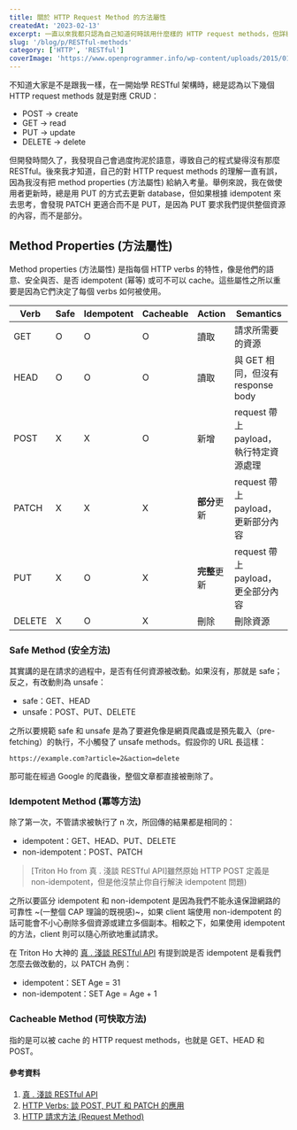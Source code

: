 ```yaml
---
title: 關於 HTTP Request Method 的方法屬性
createdAt: '2023-02-13'
excerpt: 一直以來我都只認為自己知道何時該用什麼樣的 HTTP request methods，但詳細去了解他們的屬性後，才發現自己漏掉很多很重要的基本知識。
slug: '/blog/p/RESTful-methods'
category: ['HTTP', 'RESTful']
coverImage: 'https://www.openprogrammer.info/wp-content/uploads/2015/01/restful.gif'
---
```


不知道大家是不是跟我一樣，在一開始學 RESTful 架構時，總是認為以下幾個 HTTP request methods 就是對應 CRUD：

- POST → create
- GET → read
- PUT → update
- DELETE → delete

但開發時間久了，我發現自己會過度拘泥於語意，導致自己的程式變得沒有那麼 RESTful。後來我才知道，自己的對 HTTP request
methods 的理解一直有誤，因為我沒有把 method properties (方法屬性) 給納入考量。舉例來說，我在做使用者更新時，總是用
PUT 的方式去更新 database，但如果根據 idempotent 來去思考，會發現 PATCH 更適合而不是
PUT，是因為 PUT 要求我們提供整個資源的內容，而不是部分。

## Method Properties (方法屬性)

Method properties (方法屬性) 是指每個 HTTP verbs 的特性，像是他們的語意、安全與否、是否 idempotent (幂等) 或可不可以
cache。這些屬性之所以重要是因為它們決定了每個 verbs 如何被使用。

| Verb   | Safe | Idempotent | Cacheable | Action       | Semantics                              |
| ------ | ---- | ---------- | --------- | ------------ | -------------------------------------- |
| GET    | O    | O          | O         | 讀取         | 請求所需要的資源                       |
| HEAD   | O    | O          | O         | 讀取         | 與 GET 相同，但沒有 response body      |
| POST   | X    | X          | O         | 新增         | request 帶上 payload，執行特定資源處理 |
| PATCH  | X    | X          | X         | **部分**更新 | request 帶上 payload，更新部分內容     |
| PUT    | X    | O          | X         | **完整**更新 | request 帶上 payload，更全部分內容     |
| DELETE | X    | O          | X         | 刪除         | 刪除資源                               |

### Safe Method (安全方法)

其實講的是在請求的過程中，是否有任何資源被改動。如果沒有，那就是
safe；反之，有改動則為 unsafe：

- safe：GET、HEAD
- unsafe：POST、PUT、DELETE

之所以要規範 safe 和 unsafe 是為了要避免像是網頁爬蟲或是預先載入（pre-fetching）的執行，不小觸發了 unsafe
methods。假設你的 URL 長這樣：

```url
https://example.com?article=2&action=delete
```

那可能在經過 Google 的爬蟲後，整個文章都直接被刪除了。

### Idempotent Method (冪等方法)

除了第一次，不管請求被執行了 n 次，所回傳的結果都是相同的：

- idempotent：GET、HEAD、PUT、DELETE
- non-idempotent：POST、PATCH

> [Triton Ho from 真 . 淺談 RESTful API]雖然原始 HTTP POST 定義是 non-idempotent，但是他沒禁止你自行解決 idempotent 問題)

之所以要區分 idempotent 和 non-idempotent 是因為我們不能永遠保證網路的可靠性 ~(一整個
CAP 理論的既視感)~，如果 client 端使用 non-idempotent
的話可能會不小心刪除多個資源或建立多個副本。相較之下，如果使用 idempotent 的方法，client
則可以隨心所欲地重試請求。

在 Triton Ho 大神的 [真 . 淺談 RESTful API](https://github.com/TritonHo/slides/blob/master/Taipei%202015-11%20talk/RESTful%20API%20Design-tw-2.0.pdf)
有提到說是否 idempotent 是看我們怎麼去做改動的，以 PATCH 為例：

- idempotent：SET Age = 31
- non-idempotent：SET Age = Age + 1

### Cacheable Method (可快取方法)

指的是可以被 cache 的 HTTP request methods，也就是 GET、HEAD 和 POST。

#### 參考資料

1. [真 . 淺談 RESTful API](https://github.com/TritonHo/slides/blob/master/Taipei%202015-11%20talk/RESTful%20API%20Design-tw-2.0.pdf)
2. [HTTP Verbs: 談 POST, PUT 和 PATCH 的應用](https://ihower.tw/blog/archives/6483#comments)
3. [HTTP 請求方法 (Request Method)](https://notfalse.net/43/http-request-method#-Method-Properties)
